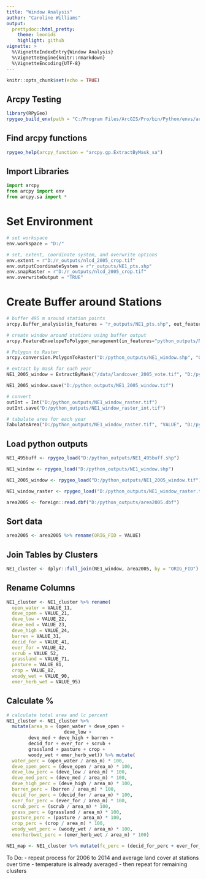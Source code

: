 ```yaml
---
title: "Window Analysis"
author: "Caroline Williams"
output:
  prettydoc::html_pretty:
    theme: leonids
    highlight: github
vignette: >
  %\VignetteIndexEntry{Window Analysis}
  %\VignetteEngine{knitr::rmarkdown}
  %\VignetteEncoding{UTF-8}
---
```


```r
knitr::opts_chunk$set(echo = TRUE)
```

## Arcpy Testing 
```r
library(RPyGeo)
rpygeo_build_env(path = "C:/Program Files/ArcGIS/Pro/bin/Python/envs/arcgispro-py3/")
```

## Find arcpy functions
```r
rpygeo_help(arcpy_function = "arcpy.gp.ExtractByMask_sa")
```

## Import Libraries
```python
import arcpy
from arcpy import env
from arcpy.sa import *
```

# Set Environment
```python
# set workspace
env.workspace = "D:/"

# set, extent, coordinate system, and overwrite options
env.extent = r"D:/r_outputs/nlcd_2005_crop.tif"
env.outputCoordinateSystem = r"r_outputs/NE1_pts.shp"
env.snapRaster = r"D:/r_outputs/nlcd_2005_crop.tif"
env.overwriteOutput = "TRUE"
```

# Create Buffer around Stations
```python
# buffer 495 m around station points
arcpy.Buffer_analysis(in_features = "r_outputs/NE1_pts.shp", out_feature_class = "python_outputs/NE1_495buff.shp", buffer_distance_or_field = "495 Meters", line_side = "FULL", line_end_type = "ROUND", dissolve_option = "NONE", dissolve_field = "", method = "PLANAR")

# create window around stations using buffer output
arcpy.FeatureEnvelopeToPolygon_management(in_features="python_outputs/NE1_495buff.shp", out_feature_class="python_outputs/NE1_window.shp", single_envelope="SINGLEPART")

# Polygon to Raster
arcpy.conversion.PolygonToRaster("D:/python_outputs/NE1_window.shp", "ORIG_FID", "D:/python_outputs/NE1_window_raster.tif", "CELL_CENTER", "NONE", 30)

# extract by mask for each year
NE1_2005_window = ExtractByMask("/data/landcover_2005_vote.tif", "D:/python_outputs/NE1_window_raster.tif")

NE1_2005_window.save("D:/python_outputs/NE1_2005_window.tif")

# convert
outInt = Int("D:/python_outputs/NE1_window_raster.tif")
outInt.save("D:/python_outputs/NE1_window_raster_int.tif")

# tabulate area for each year
TabulateArea("D:/python_outputs/NE1_window_raster.tif", "VALUE", "D:/python_outputs/NE1_2005_window.tif", "VALUE", "D:/python_outputs/area2005..csv", 30)
```

## Load python outputs
```r
NE1_495buff <- rpygeo_load("D:/python_outputs/NE1_495buff.shp")

NE1_window <- rpygeo_load("D:/python_outputs/NE1_window.shp")

NE1_2005_window <- rpygeo_load("D:/python_outputs/NE1_2005_window.tif")

NE1_window_raster <- rpygeo_load("D:/python_outputs/NE1_window_raster.tif")

area2005 <- foreign::read.dbf("D:/python_outputs/area2005.dbf")
```

## Sort data
```r
area2005 <- area2005 %>% rename(ORIG_FID = VALUE)
```

## Join Tables by Clusters
```r
NE1_cluster <- dplyr::full_join(NE1_window, area2005, by = "ORIG_FID")
```

## Rename Columns
```r
NE1_cluster <- NE1_cluster %>% rename(
  open_water = VALUE_11, 
  deve_open = VALUE_21, 
  deve_low = VALUE_22, 
  deve_med = VALUE_23, 
  deve_high = VALUE_24, 
  barren = VALUE_31, 
  decid_for = VALUE_41, 
  ever_for = VALUE_42, 
  scrub = VALUE_52, 
  grassland = VALUE_71, 
  pasture = VALUE_81, 
  crop = VALUE_82, 
  woody_wet = VALUE_90, 
  emer_herb_wet = VALUE_95)
```

## Calculate %
```r
# calculate total area and lc percent
NE1_cluster <- NE1_cluster %>% 
  mutate(area_m = (open_water + deve_open +
                     deve_low + 
        deve_med + deve_high + barren + 
        decid_for + ever_for + scrub + 
        grassland + pasture + crop + 
        woody_wet + emer_herb_wet)) %>% mutate(
  water_perc = (open_water / area_m) * 100,
  deve_open_perc = (deve_open / area_m) * 100, 
  deve_low_perc = (deve_low / area_m) * 100, 
  deve_med_perc = (deve_med / area_m) * 100, 
  deve_high_perc = (deve_high / area_m) * 100, 
  barren_perc = (barren / area_m) * 100, 
  decid_for_perc = (decid_for / area_m) * 100, 
  ever_for_perc = (ever_for / area_m) * 100, 
  scrub_perc = (scrub / area_m) * 100, 
  grass_perc = (grassland / area_m) * 100, 
  pasture_perc = (pasture / area_m) * 100, 
  crop_perc = (crop / area_m) * 100, 
  woody_wet_perc = (woody_wet / area_m) * 100, 
  emerherbwet_perc = (emer_herb_wet / area_m) * 100)

NE1_map <- NE1_cluster %>% mutate(fc_perc = (decid_for_perc + ever_for_perc) / 2)
```

To Do:
- repeat process for 2006 to 2014 and average land cover at stations over time
  - temperature is already averaged
- then repeat for remaining clusters
